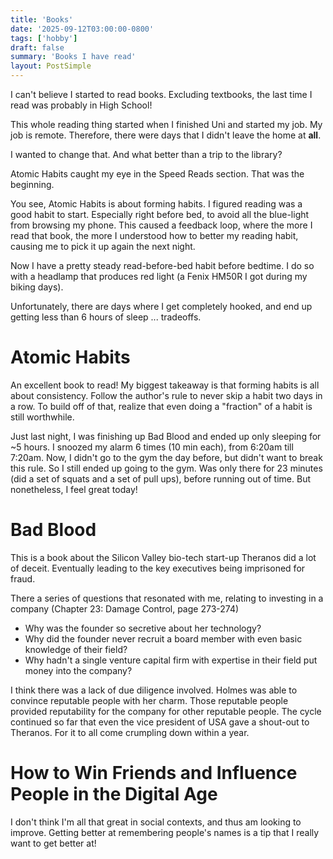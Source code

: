 ---
title: 'Books'
date: '2025-09-12T03:00:00-0800'
tags: ['hobby']
draft: false
summary: 'Books I have read'
layout: PostSimple
---

I can't believe I started to read books. Excluding textbooks, the last time I read was probably in High School!

This whole reading thing started when I finished Uni and started my job. My job is remote. Therefore, there were days that I didn't leave the home at **all**.

I wanted to change that. And what better than a trip to the library?

Atomic Habits caught my eye in the Speed Reads section. That was the beginning.

You see, Atomic Habits is about forming habits. I figured reading was a good habit to start. Especially right before bed, to avoid all the blue-light from browsing my phone. This caused a feedback loop, where the more I read that book, the more I understood how to better my reading habit, causing me to pick it up again the next night.

Now I have a pretty steady read-before-bed habit before bedtime. I do so with a headlamp that produces red light (a Fenix HM50R I got during my biking days).

Unfortunately, there are days where I get completely hooked, and end up getting less than 6 hours of sleep ... tradeoffs.

# Atomic Habits

An excellent book to read! My biggest takeaway is that forming habits is all about consistency. Follow the author's rule to never skip a habit two days in a row. To build off of that, realize that even doing a "fraction" of a habit is still worthwhile. 

Just last night, I was finishing up Bad Blood and ended up only sleeping for ~5 hours. I snoozed my alarm 6 times (10 min each), from 6:20am till 7:20am. Now, I didn't go to the gym the day before, but didn't want to break this rule. So I still ended up going to the gym. Was only there for 23 minutes (did a set of squats and a set of pull ups), before running out of time. But nonetheless, I feel great today!

# Bad Blood

This is a book about the Silicon Valley bio-tech start-up Theranos did a lot of deceit. Eventually leading to the key executives being imprisoned for fraud.

There a series of questions that resonated with me, relating to investing in a company (Chapter 23: Damage Control, page 273-274)

- Why was the founder so secretive about her technology?
- Why did the founder never recruit a board member with even basic knowledge of their field?
- Why hadn't a single venture capital firm with expertise in their field put money into the company?

I think there was a lack of due diligence involved. Holmes was able to convince reputable people with her charm. Those reputable people provided reputability for the company for other reputable people. The cycle continued so far that even the vice president of USA gave a shout-out to Theranos. For it to all come crumpling down within a year.

# How to Win Friends and Influence People in the Digital Age

I don't think I'm all that great in social contexts, and thus am looking to improve. Getting better at remembering people's names is a tip that I really want to get better at!
